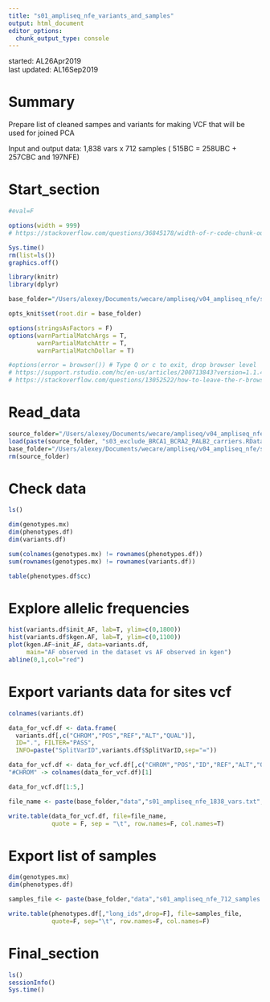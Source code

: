 ```yaml
---
title: "s01_ampliseq_nfe_variants_and_samples"
output: html_document
editor_options: 
  chunk_output_type: console
---
```


started: AL26Apr2019  
last updated: AL16Sep2019  

# Summary  

Prepare list of cleaned sampes and variants for making VCF that will be used for joined PCA  

Input and output data: 1,838 vars x 712 samples ( 515BC = 258UBC + 257CBC and 197NFE)  

# Start_section

<style>
pre {
  overflow-x: auto;
}
pre code {
  word-wrap: normal;
  white-space: pre;
}
</style>

```r

#eval=F

options(width = 999)
# https://stackoverflow.com/questions/36845178/width-of-r-code-chunk-output-in-rmarkdown-files-knitr-ed-to-html

```

```r

Sys.time()
rm(list=ls())
graphics.off()

library(knitr)
library(dplyr)

base_folder="/Users/alexey/Documents/wecare/ampliseq/v04_ampliseq_nfe/s12_joined_PCA/s01_prepare_data_for_joined_PCA"

opts_knit$set(root.dir = base_folder)

options(stringsAsFactors = F)
options(warnPartialMatchArgs = T, 
        warnPartialMatchAttr = T, 
        warnPartialMatchDollar = T)

#options(error = browser()) # Type Q or c to exit, drop browser level
# https://support.rstudio.com/hc/en-us/articles/200713843?version=1.1.456&mode=desktop
# https://stackoverflow.com/questions/13052522/how-to-leave-the-r-browser-mode-in-the-console-window/13052588 

```

# Read_data  

```r

source_folder="/Users/alexey/Documents/wecare/ampliseq/v04_ampliseq_nfe/s11_remove_BRCA_PALB_carriers"
load(paste(source_folder, "s03_exclude_BRCA1_BCRA2_PALB2_carriers.RData", sep="/"))
base_folder="/Users/alexey/Documents/wecare/ampliseq/v04_ampliseq_nfe/s12_joined_PCA/s01_prepare_data_for_joined_PCA"
rm(source_folder)

```

# Check data

```r

ls()

dim(genotypes.mx)
dim(phenotypes.df)
dim(variants.df)

sum(colnames(genotypes.mx) != rownames(phenotypes.df))
sum(rownames(genotypes.mx) != rownames(variants.df))

table(phenotypes.df$cc)

```

# Explore allelic frequencies

```r

hist(variants.df$init_AF, lab=T, ylim=c(0,1800))
hist(variants.df$kgen.AF, lab=T, ylim=c(0,1100))
plot(kgen.AF~init_AF, data=variants.df,
     main="AF observed in the dataset vs AF observed in kgen")
abline(0,1,col="red")

```

# Export variants data for sites vcf

```r

colnames(variants.df)

data_for_vcf.df <- data.frame(
  variants.df[,c("CHROM","POS","REF","ALT","QUAL")],
  ID=".", FILTER="PASS", 
  INFO=paste("SplitVarID",variants.df$SplitVarID,sep="="))

data_for_vcf.df <- data_for_vcf.df[,c("CHROM","POS","ID","REF","ALT","QUAL","FILTER","INFO")]
"#CHROM" -> colnames(data_for_vcf.df)[1]

data_for_vcf.df[1:5,]

file_name <- paste(base_folder,"data","s01_ampliseq_nfe_1838_vars.txt", sep="/")

write.table(data_for_vcf.df, file=file_name, 
            quote = F, sep = "\t", row.names=F, col.names=T)

```

# Export list of samples

```r

dim(genotypes.mx)
dim(phenotypes.df)

samples_file <- paste(base_folder,"data","s01_ampliseq_nfe_712_samples.txt", sep="/")

write.table(phenotypes.df[,"long_ids",drop=F], file=samples_file,
            quote=F, sep="\t", row.names=F, col.names=F)

```

# Final_section

```r

ls()
sessionInfo()
Sys.time()

```

